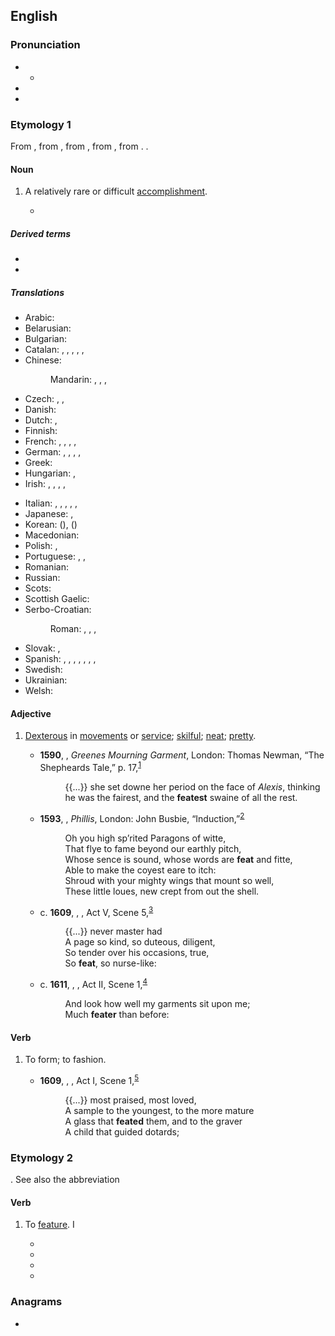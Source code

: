 {{also|feat.}}
==English==

===Pronunciation===
* {{IPA|en|/fiːt/}}
** {{audio|en|LL-Q1860 (eng)-Vealhurl-feat.wav|Audio (UK)}}
* {{homophones|en|feet}}
* {{rhymes|en|iːt}}

===Etymology 1===
From {{inh|en|enm}}, from {{der|en|xno|fet||action, deed}}, from {{der|en|fro|fait}}, from {{der|en|la|factum}}, from {{m|la|facio|facere|to do, to make}}. {{doublet|en|fact}}.

====Noun====
{{en-noun}}

# A relatively rare or difficult [[accomplishment]].
#: {{ux|en|I consider scaling Mount Blanc my greatest physical '''feat''' of my life.}}
#: {{ux|en|Raising six children who all went on to be doctors was a tough '''feat''' for us.}}
#* {{quote-journal
|en
|date=January 22, 2013
|author=Phil McNulty
|title=Aston Villa 2-1 Bradford (3-4)
|work=BBC
|url=http://www.bbc.co.uk/sport/0/football/21022502
|page=
|passage=Bradford may have lost on the night but they stubbornly protected a 3-1 first-leg advantage to emulate a '''feat''' last achieved by Rochdale in 1962.}}

=====Derived terms=====
* {{l|en|no small feat}}
* {{l|en|no mean feat}}

=====Translations=====
{{trans-top|an accomplishment that's relatively rare or difficult}}
* Arabic: {{t|ar|مَأْثُرَة|f}}
* Belarusian: {{t|be|по́дзвіг|m}}
* Bulgarian: {{t+|bg|по́двиг|m}}
* Catalan: {{t+|ca|gesta|f}}, {{t|ca|acompliment|m}}, {{t+|ca|proesa|f}}, {{t|ca|consecució|f}}, {{t+|ca|feta|f}}, {{t+|ca|fita|f}}
* Chinese:
*: Mandarin: {{t+|cmn|功績}}, {{t+|cmn|功绩|tr=gōngjì, gōngjī}}, {{t+|cmn|偉業}}, {{t+|cmn|伟业|tr=wěiyè}}
* Czech: {{t+|cs|čin|m}}, {{t+|cs|výkon|m}}, {{t+|cs|kousek|m}}
* Danish: {{t|da|præstation|c}}
* Dutch: {{t+|nl|prestatie|f}}, {{t+|nl|verwezenlijking|f}}
* Finnish: {{t+|fi|saavutus}}
* French: {{t+|fr|exploit|m}}, {{t+|fr|haut fait|m}}, {{t+|fr|prouesse|f}}, {{t+|fr|coup d'éclat|m}}, {{t|fr|action d'éclat|f}}
* German: {{t+|de|Leistung|f}}, {{t+|de|Meisterstück|n}}, {{t+|de|Meisterleistung|f}}, {{t+|de|Glanzstück|n}}, {{t+|de|Glanzleistung|f}}
* Greek: {{t+|el|άθλος|m}}
* Hungarian: {{t+|hu|bravúr}}, {{t+|hu|hőstett}}
* Irish: {{t|ga|aicsean|m}}, {{t|ga|cleas|m}}, {{t|ga|éacht|m}}, {{t|ga|reabh|f}} {{qualifier|literary}}, {{t|ga|spleadh|f}} {{qualifier|literary}}
{{trans-mid}}
* Italian: {{t+|it|impresa|f}}, {{t|it|prodezza|f}}, {{t+|it|exploit|m}}, {{t+|it|bravura|f}}, {{t+|it|ardimento|m}}, {{t+|it|gesta|f}}
* Japanese: {{t+|ja|業績|tr=ぎょうせき, gyōseki}}, {{t|ja|偉業|tr=いぎょう, igyō}}
* Korean: {{t+|ko|공적}} ({{t+|ko|功績}}), {{t+|ko|업적}} ({{t+|ko|業績}})
* Macedonian: {{t|mk|подвиг|m}}
* Polish: {{t+|pl|wyczyn|m-in}}, {{t+|pl|osiągnięcie|n}}
* Portuguese: {{t+|pt|feito}}, {{t+|pt|façanha|f}}, {{t+|pt|proeza|f}}
* Romanian: {{t+|ro|ispravă|f}}
* Russian: {{t+|ru|по́двиг|m}}
* Scots: {{t|sco|fate}}
* Scottish Gaelic: {{t|gd|cleas|m}}
* Serbo-Croatian:
*: Roman: {{t+|sh|postignuće|n}}, {{t+|sh|čin|m}}, {{t+|sh|podvig|m}}, {{t|sh|podhvat|m}}
* Slovak: {{t+|sk|čin|m}}, {{t|sk|výkon|m}}
* Spanish: {{t+|es|hazaña|f}}, {{t+|es|proeza|f}}, {{t+|es|gesta|f}}, {{t+|es|logro|m}}, {{t+|es|empresa|f}}, {{t+|es|hito|m}}, {{t|es|hombrada|f}}, {{t+|es|machada|f}}
* Swedish: {{t+|sv|bedrift|c}}
* Ukrainian: {{t|uk|по́двиг|m}}
* Welsh: {{t|cy|cyflawniad}}
{{trans-bottom}}

====Adjective====
{{en-adj|er}}

# {{lb|en|archaic}} [[dexterous|Dexterous]] in [[movement]]s or [[service]]; [[skilful]]; [[neat]]; [[pretty]].
#* '''1590''', {{w|Robert Greene (dramatist)|Robert Greene}}, ''Greenes Mourning Garment'', London: Thomas Newman, “The Shepheards Tale,” p. 17,<sup>[http://name.umdl.umich.edu/A02110.0001.001]</sup>
#*: {{...}}  she set downe her period on the face of ''Alexis'', thinking he was the fairest, and the '''featest''' swaine of all the rest.
#* '''1593''', {{w|Thomas Lodge}}, ''Phillis'', London: John Busbie, “Induction,”<sup>[http://name.umdl.umich.edu/A06170.0001.001]</sup>
#*: Oh you high sp’rited Paragons of witte,
#*: That flye to fame beyond our earthly pitch,
#*: Whose sence is sound, whose words are '''feat''' and fitte,
#*: Able to make the coyest eare to itch:
#*: Shroud with your mighty wings that mount so well,
#*: These little loues, new crept from out the shell.
#* c. '''1609''', {{w|William Shakespeare}}, ''{{w|Cymbeline}}'', Act V, Scene 5,<sup>[http://www.opensourceshakespeare.org/views/plays/play_view.php?WorkID=cymbeline&Scope=entire&pleasewait=1&msg=pl]</sup>
#*: {{...}} never master had
#*: A page so kind, so duteous, diligent,
#*: So tender over his occasions, true,
#*: So '''feat''', so nurse-like:
#* c. '''1611''', {{w|William Shakespeare}}, ''{{w|The Tempest}}'', Act II, Scene 1,<sup>[http://www.opensourceshakespeare.org/views/plays/play_view.php?WorkID=tempest&Scope=entire&pleasewait=1&msg=pl]</sup>
#*: And look how well my garments sit upon me;
#*: Much '''feater''' than before:

====Verb====
{{en-verb}}

# {{lb|en|obsolete}} To form; to fashion.
#* '''1609''', {{w|William Shakespeare}}, ''{{w|Cymbeline}}'', Act I, Scene 1,<sup>[http://www.opensourceshakespeare.org/views/plays/play_view.php?WorkID=cymbeline&Scope=entire&pleasewait=1&msg=pl]</sup>
#*: {{...}} most praised, most loved,
#*: A sample to the youngest, to the more mature
#*: A glass that '''feated''' them, and to the graver
#*: A child that guided dotards;

===Etymology 2===
{{clipping|en|feature}}. See also the abbreviation {{m|en|feat.}}

====Verb====
{{en-verb}}

# {{lb|en|transitive|informal}} To [[feature]]. I
#*{{quote-journal|en|date=2018-02-22|author=Christopher Walsh|title=Alabama announces $21 million renovation of swimming/diving facilities|journal={{w|The Atlanta Journal-Constitution}}|url=https://www.ajc.com/sports/college/alabama-announces-million-renovation-swimming-diving-facilities/hs3Jam9grLDLOIeDKkDheM/|passage=A new team suite will also be added '''feating''' new team locker rooms, a nutrition station, team meeting room, a team lounge and coaches’ offices and conference room.}}
#* {{quote-journal|en|date=2018-08-23|author=Elizabeth Aubrey|title=A never before heard demo of John Lennon’s ‘Imagine’ has been discovered|url=https://www.nme.com/news/music/never-before-heard-demo-john-lennons-imagine-discovered-2370120|journal={{w|NME}}|passage=Two films by John and Yoko, ‘Imagine’ and ‘Gimme Some Truth’ will also be re-released on October 5 '''feating''' new footage, “raw” studio mixes and a new insight into a photo shoot the couple did with iconic British photographer David Bailey.}}
#* {{quote-journal|en|date=2019-09-01|author=Cy Brown|title=North London Derby 2019: How To Watch Arsenal vs. Tottenham|journal={{w|Forbes}}|url=https://www.forbes.com/sites/cybrown/2019/09/01/north-london-derby-2019-how-to-watch-arsenal-vs-tottenham/#6279cc5256fd|passage=This could also be the match in which we see the highly-anticipated debut of an attacking triumvirate '''feating''' Nicolas Pepe, Pierre-Emerick Aubameyang and Alexandre Lacazette.}}
#* {{quote-journal|en|date=2019-10-03|author=Jack Williams|title=Tell Tale Hit: Tekashi 6ix9ine testimony leads to conviction of two men on racketeering after ‘snitch’ rapper turns on fellow Nine Trey Gangsta Bloods thugs|journal={{w|The Sun (United Kingdom)|The Sun}}|url=https://www.thesun.co.uk/news/10063599/tekashi-6ix9ine-conviction-racketerring-rapper/|passage=Last year, the rapper had a number of hit singles, including Fefe, with Nicki Minaj, and Stoopid, '''featuring''' imprisoned rapper Bobby Shmurda.}}

===Anagrams===
* {{anagrams|en|a=aeft|EFTA|Fate|TAFE|TFAE|fate|feta}}